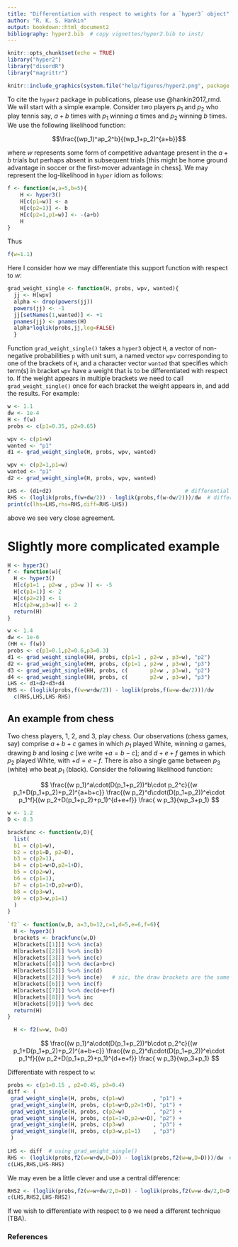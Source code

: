 ```yaml
---
title: "Differentiation with respect to weights for a `hyper3` object"
author: "R. K. S. Hankin"
output: bookdown::html_document2
bibliography: hyper2.bib  # copy vignettes/hyper2.bib to inst/
---
```



```r
knitr::opts_chunk$set(echo = TRUE)
library("hyper2")
library("disordR")
library("magrittr")
```

```r
knitr::include_graphics(system.file("help/figures/hyper2.png", package = "hyper2"))
```

To cite the `hyper2` package in publications, please use @hankin2017_rmd.
We will start with a simple example.  Consider two players $p_1$ and
$p_2$ who play tennis say, $a+b$ times with $p_1$ winning $a$ times
and $p_2$ winning $b$ times.  We use the following likelihood function:

$$\frac{(wp_1)^ap_2^b}{(wp_1+p_2)^{a+b}}$$

where $w$ represents some form of competitive advantage present in the
$a+b$ trials but perhaps absent in subsequent trials [this might be
home ground advantage in soccer or the first-mover advantage in
chess].  We may represent the log-likelihood in `hyper` idiom as
follows:

```r
f <- function(w,a=5,b=5){
    H <- hyper3()
    H[c(p1=w)] <- a
    H[c(p2=1)] <- b
    H[c(p2=1,p1=w)] <- -(a+b)
    H
}
```

Thus

```r
f(w=1.1)
```

Here I consider how we may differentiate this support function with
respect to $w$:

```r
grad_weight_single <- function(H, probs, wpv, wanted){
  jj <- H[wpv]
  alpha <- drop(powers(jj))
  powers(jj) <- -1
  jj[setNames(1,wanted)] <- +1
  pnames(jj) <- pnames(H)
  alpha*loglik(probs,jj,log=FALSE)
  }
```
  
Function `grad_weight_single()` takes a `hyper3` object `H`, a vector
of non-negative probabilities `p` with unit sum, a named vector `wpv`
corresponding to one of the brackets of `H`, and a character vector
`wanted` that specifies which term(s) in bracket `wpv` have a weight
that is to be differentiated with respect to.  If the weight appears
in multiple brackets we need to call `grad_weight_single()` once for
each bracket the weight appears in, and add the results.  For example:

```r
w <- 1.1
dw <- 1e-4
H <- f(w)
probs <- c(p1=0.35, p2=0.65)

wpv <- c(p1=w)
wanted <- "p1"
d1 <- grad_weight_single(H, probs, wpv, wanted)

wpv <- c(p2=1,p1=w)
wanted <- "p1"
d2 <- grad_weight_single(H, probs, wpv, wanted)

LHS <- (d1+d2)                                          # differential from grad_weight_single()
RHS <- (loglik(probs,f(w+dw/2)) - loglik(probs,f(w-dw/2)))/dw  # differential via numerics
print(c(lhs=LHS,rhs=RHS,diff=RHS-LHS))
```

above we see very close agreement.

# Slightly more complicated example

```r
H <- hyper3()
f <- function(w){
  H <- hyper3()
  H[c(p1=1 , p2=w , p3=w )] <- -5
  H[c(p1=1)] <- 2
  H[c(p2=2)] <- 1
  H[c(p2=w,p3=w)] <- 2
  return(H)
}

w <- 1.4
dw <- 1e-6
(HH <- f(w))
probs <- c(p1=0.1,p2=0.6,p3=0.3)
d1 <- grad_weight_single(HH, probs, c(p1=1 , p2=w , p3=w), "p2")
d2 <- grad_weight_single(HH, probs, c(p1=1 , p2=w , p3=w), "p3")
d3 <- grad_weight_single(HH, probs, c(       p2=w , p3=w), "p2")
d4 <- grad_weight_single(HH, probs, c(       p2=w , p3=w), "p3")
LHS <- d1+d2+d3+d4
RHS <- (loglik(probs,f(w=w+dw/2)) - loglik(probs,f(w=w-dw/2)))/dw
  c(RHS,LHS,LHS-RHS)
```
  
## An example from chess

Two chess players, 1, 2, and 3, play chess.  Our observations (chess
games, say) comprise $a+b+c$ games in which $p_1$ played White,
winning $a$ games, drawing $b$ and losing $c$ [we write $+a=b-c$]; and
$d+e+f$ games in which $p_2$ played White, with $+d=e-f$.  There is
also a single game between $p_3$ (white) who beat $p_1$ (black).
Consider the following likelihood function:

$$
\frac{(w p_1)^a\cdot(D(p_1+p_2))^b\cdot p_2^c}{(w p_1+D(p_1+p_2)+p_2)^{a+b+c}}
\frac{(w p_2)^d\cdot(D(p_1+p_2))^e\cdot p_1^f}{(w p_2+D(p_1+p_2)+p_1)^{d+e+f}}
\frac{ w p_3}{wp_3+p_1}
$$

```r
w <- 1.2
D <- 0.3

brackfunc <- function(w,D){
  list(
  b1 = c(p1=w),
  b2 = c(p1=D, p2=D),	
  b3 = c(p2=1),
  b4 = c(p1=w+D,p2=1+D),
  b5 = c(p2=w),
  b6 = c(p1=1),
  b7 = c(p1=1+D,p2=w+D),
  b8 = c(p3=w),
  b9 = c(p3=w,p1=1)
  )
}
  
`f2` <- function(w,D, a=3,b=12,c=1,d=5,e=6,f=6){
  H <- hyper3()	      
  brackets <- brackfunc(w,D)
  H[brackets[[1]]] %<>% inc(a)	
  H[brackets[[2]]] %<>% inc(b)	
  H[brackets[[3]]] %<>% inc(c)	
  H[brackets[[4]]] %<>% dec(a+b+c)
  H[brackets[[5]]] %<>% inc(d)	
  H[brackets[[2]]] %<>% inc(e)	 # sic, the draw brackets are the same
  H[brackets[[6]]] %<>% inc(f)	
  H[brackets[[7]]] %<>% dec(d+e+f)
  H[brackets[[8]]] %<>% inc
  H[brackets[[9]]] %<>% dec
  return(H)
}

  H <- f2(w=w, D=D)

```

$$
\frac{(w p_1)^a\cdot(D(p_1+p_2))^b\cdot p_2^c}{(w p_1+D(p_1+p_2)+p_2)^{a+b+c}}
\frac{(w p_2)^d\cdot(D(p_1+p_2))^e\cdot p_1^f}{(w p_2+D(p_1+p_2)+p_1)^{d+e+f}}
\frac{ w p_3}{wp_3+p_1}
$$

Differentiate with respect to `w`:

```r
probs <- c(p1=0.15 , p2=0.45, p3=0.4)
diff <- (
 grad_weight_single(H, probs, c(p1=w)         , "p1") +
 grad_weight_single(H, probs, c(p1=w+D,p2=1+D), "p1") +
 grad_weight_single(H, probs, c(p2=w)         , "p2") +
 grad_weight_single(H, probs, c(p1=1+D,p2=w+D), "p2") +
 grad_weight_single(H, probs, c(p3=w)         , "p3") +
 grad_weight_single(H, probs, c(p3=w,p1=1)    , "p3")
 )
 
LHS <- diff  # using grad_weight_single()
RHS <- (loglik(probs,f2(w=w+dw,D=D)) - loglik(probs,f2(w=w,D=D)))/dw  # differential via numerics
c(LHS,RHS,LHS-RHS)
```

We may even be a little clever and use a central difference:

```r
RHS2 <- (loglik(probs,f2(w=w+dw/2,D=D)) - loglik(probs,f2(w=w-dw/2,D=D)))/dw  # differential via numerics
c(LHS,RHS2,LHS-RHS2)
```


If we wish to differentiate with respect to `D` we need a different technique (TBA).


### References {-}
